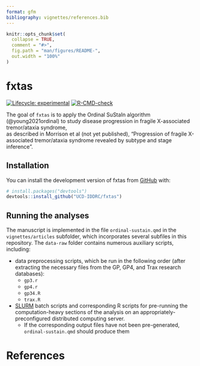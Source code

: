 ```yaml
---
format: gfm
bibliography: vignettes/references.bib
---
```


<!-- README.md is generated from README.Rmd. Please edit that file -->

```r
knitr::opts_chunk$set(
  collapse = TRUE,
  comment = "#>",
  fig.path = "man/figures/README-",
  out.width = "100%"
)
```

# fxtas

<!-- badges: start -->
[![Lifecycle: experimental](https://img.shields.io/badge/lifecycle-experimental-orange.svg)](https://lifecycle.r-lib.org/articles/stages.html#experimental)
[![R-CMD-check](https://github.com/UCD-IDDRC/fxtas/actions/workflows/R-CMD-check.yaml/badge.svg)](https://github.com/UCD-IDDRC/fxtas/actions/workflows/R-CMD-check.yaml)
<!-- badges: end -->

The goal of `fxtas` is to apply the Ordinal SuStaIn algorithm 
(@young2021ordinal)
to study disease progression in 
fragile X-associated tremor/ataxia syndrome,  
as described in Morrison et al (not yet published), 
"Progression of fragile X-associated tremor/ataxia syndrome 
revealed by subtype and stage inference".

## Installation

You can install the development version of fxtas from 
[GitHub](https://github.com/) with:

``` r
# install.packages("devtools")
devtools::install_github("UCD-IDDRC/fxtas")
```

## Running the analyses

The manuscript 
is implemented in the file `ordinal-sustain.qmd` 
in the `vignettes/articles` subfolder, 
which incorporates several subfiles in this repository.
The `data-raw` folder contains numerous auxiliary scripts, including:

* data preprocessing scripts, which be run in the following order (after extracting the necessary files from the GP, GP4, and Trax research databases):
    - `gp3.r`
    - `gp4.r`
    - `gp34.R`
    - `trax.R`

* [SLURM](https://slurm.schedmd.com/documentation.html)
batch scripts and corresponding R scripts 
for pre-running the computation-heavy sections of the analysis
on an appropriately-preconfigured distributed computing server.
    - If the corresponding output files have not been pre-generated, 
        `ordinal-sustain.qmd` should produce them 

# References {.unnumbered}

::: {#refs}
:::

